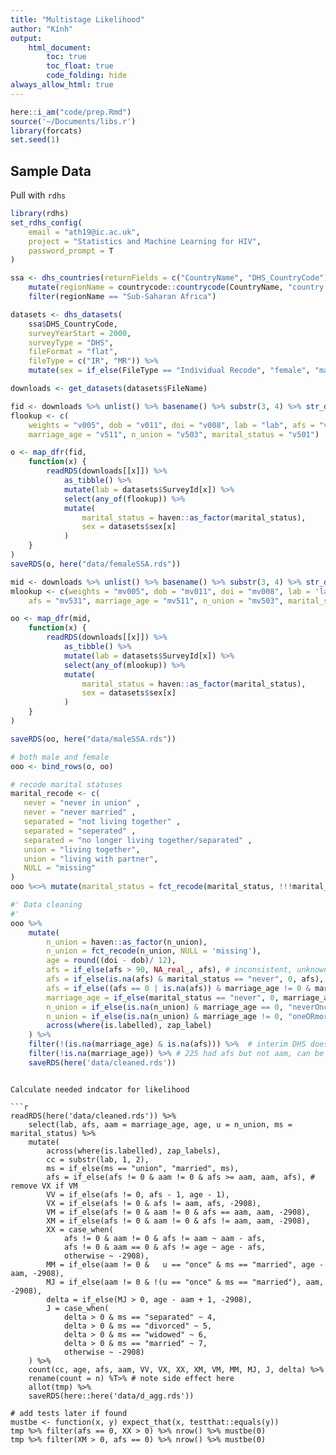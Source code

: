 ```yaml
---
title: "Multistage Likelihood"
author: "Kính"
output:
    html_document:
        toc: true
        toc_float: true
        code_folding: hide
always_allow_html: true
---
```


```r
here::i_am("code/prep.Rmd")
source('~/Documents/libs.r')
library(forcats)
set.seed(1)
```

## Sample Data

Pull with `rdhs`

```r
library(rdhs)
set_rdhs_config(
    email = "ath19@ic.ac.uk",
    project = "Statistics and Machine Learning for HIV", 
    password_prompt = T
)

ssa <- dhs_countries(returnFields = c("CountryName", "DHS_CountryCode")) %>%
    mutate(regionName = countrycode::countrycode(CountryName, "country.name", "un.regionsub.name")) %>%
    filter(regionName == "Sub-Saharan Africa")

datasets <- dhs_datasets(
    ssa$DHS_CountryCode, 
    surveyYearStart = 2000,
    surveyType = "DHS", 
    fileFormat = "flat", 
    fileType = c("IR", "MR")) %>%
    mutate(sex = if_else(FileType == "Individual Recode", "female", "male"))

downloads <- get_datasets(datasets$FileName)
```


```r
fid <- downloads %>% unlist() %>% basename() %>% substr(3, 4) %>% str_detect('IR') %>% which()
flookup <- c(
    weights = "v005", dob = "v011", doi = "v008", lab = "lab", afs = "v531", 
    marriage_age = "v511", n_union = "v503", marital_status = "v501")

o <- map_dfr(fid,
    function(x) {
        readRDS(downloads[[x]]) %>%
            as_tibble() %>%
            mutate(lab = datasets$SurveyId[x]) %>%
            select(any_of(flookup)) %>%
            mutate(
                marital_status = haven::as_factor(marital_status),
                sex = datasets$sex[x]
            )
    }
)
saveRDS(o, here("data/femaleSSA.rds"))

mid <- downloads %>% unlist() %>% basename() %>% substr(3, 4) %>% str_detect('MR') %>% which()
mlookup <- c(weights = "mv005", dob = "mv011", doi = "mv008", lab = 'lab', 
    afs = "mv531", marriage_age = "mv511", n_union = "mv503", marital_status = "mv501")

oo <- map_dfr(mid,
    function(x) {
        readRDS(downloads[[x]]) %>%
            as_tibble() %>%
            mutate(lab = datasets$SurveyId[x]) %>%
            select(any_of(mlookup)) %>% 
            mutate(
                marital_status = haven::as_factor(marital_status),
                sex = datasets$sex[x]
            )
    }
)

saveRDS(oo, here("data/maleSSA.rds"))

# both male and female
ooo <- bind_rows(o, oo)

# recode marital statuses
marital_recode <- c(
   never = "never in union" ,
   never = "never married" ,
   separated = "not living together" ,
   separated = "seperated" ,
   separated = "no longer living together/separated" ,
   union = "living together",
   union = "living with partner",
   NULL = "missing"
)
ooo %<>% mutate(marital_status = fct_recode(marital_status, !!!marital_recode))

#' Data cleaning
#'
ooo %>% 
    mutate(
        n_union = haven::as_factor(n_union), 
        n_union = fct_recode(n_union, NULL = 'missing'),
        age = round((doi - dob)/ 12), 
        afs = if_else(afs > 90, NA_real_, afs), # inconsistent, unknown
        afs = if_else(is.na(afs) & marital_status == "never", 0, afs), # fix missing
        afs = if_else((afs == 0 | is.na(afs)) & marriage_age != 0 & marital_status != "never", marriage_age, afs), # missing afs but aam say otherwise
        marriage_age = if_else(marital_status == "never", 0, marriage_age),
        n_union = if_else(is.na(n_union) & marriage_age == 0, "neverOnce", n_union), 
        n_union = if_else(is.na(n_union) & marriage_age != 0, "oneORmore", n_union), # as censored since missing in data
        across(where(is.labelled), zap_label)
    ) %>%
    filter(!(is.na(marriage_age) & is.na(afs))) %>%  # interim DHS does not have afs & aam, do they named differently
    filter(!is.na(marriage_age)) %>% # 225 had afs but not aam, can be done as censored but just removed here
    saveRDS(here('data/cleaned.rds'))
```
```

Calculate needed indcator for likelihood

```r
readRDS(here('data/cleaned.rds')) %>%
    select(lab, afs, aam = marriage_age, age, u = n_union, ms = marital_status) %>% 
    mutate(
        across(where(is.labelled), zap_labels),
        cc = substr(lab, 1, 2),
        ms = if_else(ms == "union", "married", ms),
        afs = if_else(afs != 0 & aam != 0 & afs >= aam, aam, afs), # remove VX if VM
        VV = if_else(afs != 0, afs - 1, age - 1),
        VX = if_else(afs != 0 & afs != aam, afs, -2908),
        VM = if_else(afs != 0 & aam != 0 & afs == aam, aam, -2908),
        XM = if_else(afs != 0 & aam != 0 & afs != aam, aam, -2908),
        XX = case_when(
            afs != 0 & aam != 0 & afs != aam ~ aam - afs, 
            afs != 0 & aam == 0 & afs != age ~ age - afs, 
            otherwise ~ -2908),
        MM = if_else(aam != 0 &   u == "once" & ms == "married", age - aam, -2908),
        MJ = if_else(aam != 0 & !(u == "once" & ms == "married"), aam, -2908),
        delta = if_else(MJ > 0, age - aam + 1, -2908), 
        J = case_when(
            delta > 0 & ms == "separated" ~ 4,
            delta > 0 & ms == "divorced" ~ 5,
            delta > 0 & ms == "widowed" ~ 6,
            delta > 0 & ms == "married" ~ 7,
            otherwise ~ -2908)
    ) %>% 
    count(cc, age, afs, aam, VV, VX, XX, XM, VM, MM, MJ, J, delta) %>% 
    rename(count = n) %T>% # note side effect here
    allot(tmp) %>% 
    saveRDS(here::here('data/d_agg.rds'))

# add tests later if found
mustbe <- function(x, y) expect_that(x, testthat::equals(y))
tmp %>% filter(afs == 0, XX > 0) %>% nrow() %>% mustbe(0)
tmp %>% filter(XM > 0, afs == 0) %>% nrow() %>% mustbe(0)

```